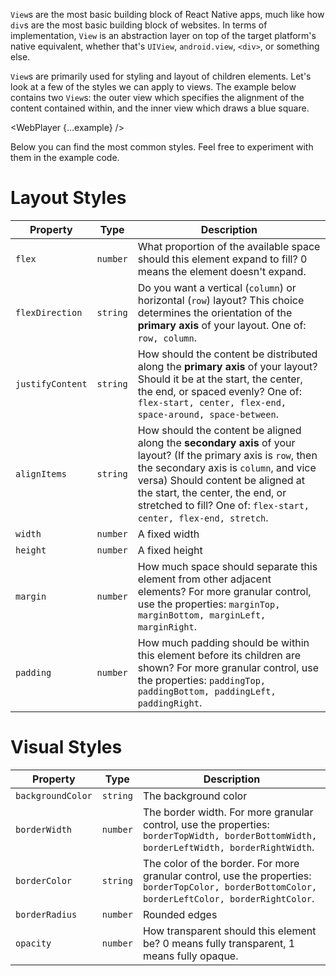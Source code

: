 

`View`s are the most basic building block of React Native apps, much like how `div`s are the most basic building block of websites. In terms of implementation, `View` is an abstraction layer on top of the target platform's native equivalent, whether that's `UIView`, `android.view`, `<div>`, or something else.

`View`s are primarily used for styling and layout of children elements. Let's look at a few of the styles we can apply to views. The example below contains two `View`s: the outer view which specifies the alignment of the content contained within, and the inner view which draws a blue square.

<WebPlayer {...example} />

Below you can find the most common styles. Feel free to experiment with them in the example code.

# Layout Styles

| Property         | Type     | Description                                                                                                                                                                                                                                                                                               |
| ---------------- | -------- | --------------------------------------------------------------------------------------------------------------------------------------------------------------------------------------------------------------------------------------------------------------------------------------------------------- |
| `flex`           | `number` | What proportion of the available space should this element expand to fill? 0 means the element doesn't expand.                                                                                                                                                                                            |
| `flexDirection`  | `string` | Do you want a vertical (`column`) or horizontal (`row`) layout? This choice determines the orientation of the <b>primary axis</b> of your layout. One of: `row, column`.                                                                                                                                  |
| `justifyContent` | `string` | How should the content be distributed along the <b>primary axis</b> of your layout? Should it be at the start, the center, the end, or spaced evenly? One of: `flex-start, center, flex-end, space-around, space-between`.                                                                                |
| `alignItems`     | `string` | How should the content be aligned along the <b>secondary axis</b> of your layout? (If the primary axis is `row`, then the secondary axis is `column`, and vice versa) Should content be aligned at the start, the center, the end, or stretched to fill? One of: `flex-start, center, flex-end, stretch`. |
| `width`          | `number` | A fixed width                                                                                                                                                                                                                                                                                             |
| `height`         | `number` | A fixed height                                                                                                                                                                                                                                                                                            |
| `margin`         | `number` | How much space should separate this element from other adjacent elements? For more granular control, use the properties: `marginTop, marginBottom, marginLeft, marginRight`.                                                                                                                              |
| `padding`        | `number` | How much padding should be within this element before its children are shown? For more granular control, use the properties: `paddingTop, paddingBottom, paddingLeft, paddingRight`.                                                                                                                      |

# Visual Styles

| Property          | Type     | Description                                                                                                                                     |
| ----------------- | -------- | ----------------------------------------------------------------------------------------------------------------------------------------------- |
| `backgroundColor` | `string` | The background color                                                                                                                            |
| `borderWidth`     | `number` | The border width. For more granular control, use the properties: `borderTopWidth, borderBottomWidth, borderLeftWidth, borderRightWidth`.        |
| `borderColor`     | `string` | The color of the border. For more granular control, use the properties: `borderTopColor, borderBottomColor, borderLeftColor, borderRightColor`. |
| `borderRadius`    | `number` | Rounded edges                                                                                                                                   |
| `opacity`         | `number` | How transparent should this element be? 0 means fully transparent, 1 means fully opaque.                                                        |
